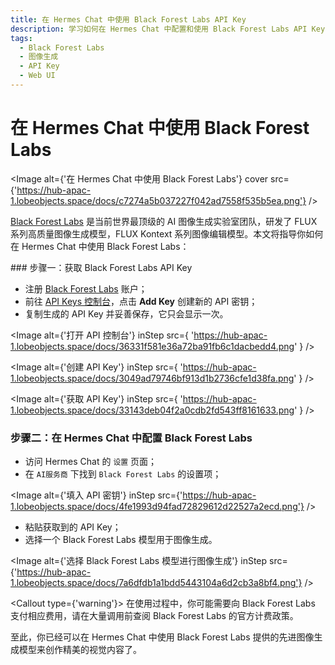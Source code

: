 ```yaml
---
title: 在 Hermes Chat 中使用 Black Forest Labs API Key
description: 学习如何在 Hermes Chat 中配置和使用 Black Forest Labs API Key，使用先进模型进行高质量 AI 图像生成。
tags:
  - Black Forest Labs
  - 图像生成
  - API Key
  - Web UI
---
```


# 在 Hermes Chat 中使用 Black Forest Labs

<Image alt={'在 Hermes Chat 中使用 Black Forest Labs'} cover src={'https://hub-apac-1.lobeobjects.space/docs/c7274a5b037227f042ad7558f535b5ea.png'} />

[Black Forest Labs](https://bfl.ai/) 是当前世界最顶级的 AI 图像生成实验室团队，研发了 FLUX 系列高质量图像生成模型，FLUX Kontext 系列图像编辑模型。本文将指导你如何在 Hermes Chat 中使用 Black Forest Labs：

<Steps>
  ### 步骤一：获取 Black Forest Labs API Key

  - 注册 [Black Forest Labs](https://auth.bfl.ai/) 账户；
  - 前往 [API Keys 控制台](https://dashboard.bfl.ai/api/keys)，点击 **Add Key** 创建新的 API 密钥；
  - 复制生成的 API Key 并妥善保存，它只会显示一次。

  <Image
    alt={'打开 API 控制台'}
    inStep
    src={
'https://hub-apac-1.lobeobjects.space/docs/36331f581e36a72ba91fb6c1dacbedd4.png'
}
  />

  <Image
    alt={'创建 API Key'}
    inStep
    src={
'https://hub-apac-1.lobeobjects.space/docs/3049ad79746bf913d1b2736cfe1d38fa.png'
}
  />

  <Image
    alt={'获取 API Key'}
    inStep
    src={
'https://hub-apac-1.lobeobjects.space/docs/33143deb04f2a0cdb2fd543ff8161633.png'
}
  />

  ### 步骤二：在 Hermes Chat 中配置 Black Forest Labs

  - 访问 Hermes Chat 的 `设置` 页面；
  - 在 `AI服务商` 下找到 `Black Forest Labs` 的设置项；

  <Image alt={'填入 API 密钥'} inStep src={'https://hub-apac-1.lobeobjects.space/docs/4fe1993d94fad72829612d22527a2ecd.png'} />

  - 粘贴获取到的 API Key；
  - 选择一个 Black Forest Labs 模型用于图像生成。

  <Image alt={'选择 Black Forest Labs 模型进行图像生成'} inStep src={'https://hub-apac-1.lobeobjects.space/docs/7a6dfdb1a1bdd5443104a6d2cb3a8bf4.png'} />

  <Callout type={'warning'}>
    在使用过程中，你可能需要向 Black Forest Labs 支付相应费用，请在大量调用前查阅 Black Forest Labs 的官方计费政策。
  </Callout>
</Steps>

至此，你已经可以在 Hermes Chat 中使用 Black Forest Labs 提供的先进图像生成模型来创作精美的视觉内容了。
